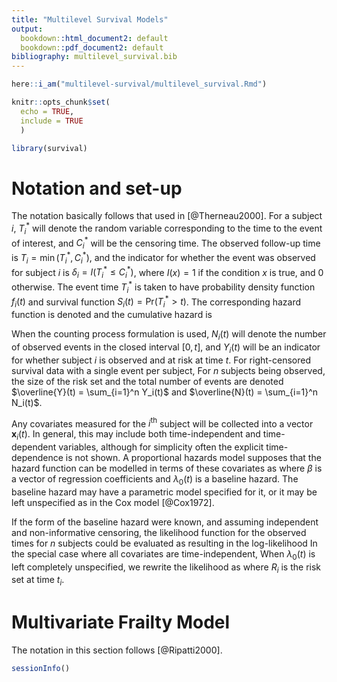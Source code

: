 ```yaml
---
title: "Multilevel Survival Models"
output:
  bookdown::html_document2: default
  bookdown::pdf_document2: default
bibliography: multilevel_survival.bib
---
```


```r
here::i_am("multilevel-survival/multilevel_survival.Rmd")
```

```r
knitr::opts_chunk$set(
  echo = TRUE,
  include = TRUE
  )
```

```r
library(survival)
```

# Notation and set-up

The notation basically follows that used in
[@Therneau2000]. For a subject $i$, $T_i^*$ will denote the random variable
corresponding
to the time to the event of interest, and $C_i^*$ will be the censoring time.
The observed follow-up time is $T_i = \min(T_i^*, C_i^*)$, and the indicator
for whether the event was observed for subject $i$ is
$\delta_i = I(T_i^* \leq C_i^*)$, where $I(x) = 1$ if the condition
$x$ is true, and $0$ otherwise. The event time $T_i^*$ is taken to
have probability density function $f_i(t)$ and survival function
$S_i(t) = \mathrm{Pr}(T_i^* > t)$. The corresponding hazard function
is denoted
\begin{equation}
\lambda_i(t) = \lim_{\Delta t \downarrow 0}
\frac{\mathrm{Pr}(t \leq T_i^* < t + \Delta t | T^*_i \geq t)}{\Delta t} =
\frac{f_i(t)}{S_i(t)} ,
\end{equation}
and the cumulative hazard is
\begin{equation}
\Lambda_i(t) = \int_0^t \lambda_i(s) ds =-\log S_i(t).
\end{equation}

When the counting process formulation is used, $N_i(t)$ will
denote the number of observed events in the closed interval $[0, t]$,
and $Y_i(t)$ will be an indicator for whether subject $i$ is observed
and at risk at time $t$. For right-censored survival data with a single event
per subject,
\begin{equation}
\begin{aligned}
N_i(t) &= I(\{ T_i \leq t , \delta_i = 1 \}) , \\
Y_i(t) &= I(T_i \geq t) .
\end{aligned}
\end{equation}
For $n$ subjects being observed, the size of the risk set and the total
number of events are denoted $\overline{Y}(t) = \sum_{i=1}^n Y_i(t)$ and
$\overline{N}(t) = \sum_{i=1}^n N_i(t)$.

Any covariates measured for the $i^{\text{th}}$ subject will be collected
into a vector $\mathbf{x}_i(t)$. In general, this may include both
time-independent and time-dependent variables, although for simplicity
often the explicit time-dependence is not shown.
A proportional hazards model supposes that the hazard function
can be modelled in terms of these covariates as
\begin{equation} \label{eq:ph-model}
\lambda_i(t | \mathbf{x}_i(t)) = \lambda_0(t)
\exp[ \mathbf{x}^\prime_i(t) \beta ] ,
\end{equation}
where $\beta$ is a vector of regression coefficients and $\lambda_0(t)$
is a baseline hazard. The baseline hazard may have a parametric model
specified for it, or it may be left unspecified as in the Cox
model [@Cox1972].

If the form of the baseline hazard were known, and assuming
independent and non-informative
censoring, the likelihood function
for the observed times for $n$ subjects could be evaluated as
\begin{equation}
L(\lambda_0(t), \beta) = \prod_{i=1}^n f_i(t|\mathbf{x}_i)^{\delta_i} S_i(t |\mathbf{x}_i)^{1 - \delta_i} =
\prod_{i=1}^n [\lambda_i(t|\mathbf{x}_i) S_i(t|\mathbf{x}_i) ]^{\delta_i}
S_i(t|\mathbf{x}_i)^{1 - \delta_i} =
\prod_{i=1}^n \lambda_i(t|\mathbf{x}_i)^{\delta_i} S_i(t|\mathbf{x}_i) ,
\end{equation}
resulting in the log-likelihood
\begin{equation}
\ell(\lambda_0(t), \beta) = \sum_{i=1}^n \left \{ \delta_i [ \log \lambda_0(t) + \mathbf{x}^\prime_i(t) \beta ] -
\int_0^t \lambda_0(s) \exp [ \mathbf{x}_i^\prime(s) \beta ] ds \right \}.
\end{equation}
In the special case where all covariates are time-independent,
\begin{equation}
\ell(\lambda_0(t), \beta) = \sum_{i=1}^n \left \{ \delta_i [ \log \lambda_0(t) + \mathbf{x}^\prime_i \beta ] -
\Lambda_0(t) \exp [ \mathbf{x}_i^\prime \beta ] \right \}.
\end{equation}
When $\lambda_0(t)$ is left completely unspecified, we rewrite the
likelihood as
\begin{equation}
\begin{aligned}
\ell(\lambda_0(t), \beta) &= \sum_{i=1}^n \left \{ \delta_i \left [ 
\mathbf{x}^\prime_i \beta - \log \sum_{j \in R_i} \exp[
\mathbf{x}^\prime_j \beta ] \right ] \right \} \\
\quad & {} + \sum_{i=1}^n \left \{ \delta_i \left [
\log \lambda_0(t) + \log \sum_{j \in R_i} \exp[
\mathbf{x}^\prime_j \beta ] \right ] -
\Lambda_0(t) \exp [ \mathbf{x}_i^\prime \beta ] \right \},
\end{aligned}
\end{equation}
where $R_i$ is the risk set at time $t_i$.

# Multivariate Frailty Model

The notation in this section follows [@Ripatti2000].

```r
sessionInfo()
```
